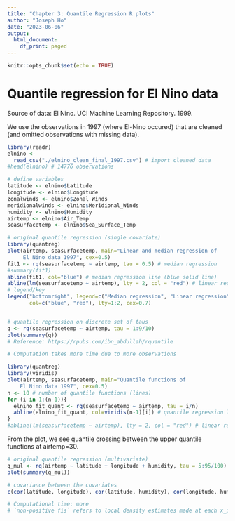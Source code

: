 ```yaml
---
title: "Chapter 3: Quantile Regression R plots"
author: "Joseph Ho"
date: "2023-06-06"
output:
  html_document:
    df_print: paged
---
```


```r
knitr::opts_chunk$set(echo = TRUE)
```

# Quantile regression for El Nino data
Source of data: El Nino. UCI Machine Learning Repository. 1999. \url{https://doi.org/10.24432/C5WG62}

We use the observations in 1997 (where El-Nino occured) that are cleaned (and omitted observations with missing data).

```r
library(readr)
elnino <- 
  read_csv("./elnino_clean_final_1997.csv") # import cleaned data
#head(elnino) # 14776 observations

# define variables
latitude <- elnino$Latitude
longitude <- elnino$Longitude
zonalwinds <- elnino$Zonal_Winds
meridionalwinds <- elnino$Meridional_Winds
humidity <- elnino$Humidity
airtemp <- elnino$Air_Temp
seasurfacetemp <- elnino$Sea_Surface_Temp
```

```r
# original quantile regression (single covariate)
library(quantreg)
plot(airtemp, seasurfacetemp, main="Linear and median regression of
     El Nino data 1997", cex=0.5)
fit1 <- rq(seasurfacetemp ~ airtemp, tau = 0.5) # median regression
#summary(fit1)
abline(fit1, col="blue") # median regression line (blue solid line)
abline(lm(seasurfacetemp ~ airtemp), lty = 2, col = "red") # linear regression line (red dotted line)
# legend/key
legend("bottomright", legend=c("Median regression", "Linear regression"),
       col=c("blue", "red"), lty=1:2, cex=0.7)


# quantile regression on discrete set of taus
q <- rq(seasurfacetemp ~ airtemp, tau = 1:9/10)
plot(summary(q))
# Reference: https://rpubs.com/ibn_abdullah/rquantile

# Computation takes more time due to more observations
```

```r
library(quantreg)
library(viridis)
plot(airtemp, seasurfacetemp, main="Quantile functions of
    El Nino data 1997", cex=0.5)
n <- 10 # number of quantile functions (lines)
for (i in 1:(n-1)){
  elnino_fit_quant <- rq(seasurfacetemp ~ airtemp, tau = i/n)
  abline(elnino_fit_quant, col=viridis(n-1)[i]) # quantile regression line (solid lines)
}
#abline(lm(seasurfacetemp ~ airtemp), lty = 2, col = "red") # linear regression line (red dotted line)
```
From the plot, we see quantile crossing between the upper quantile functions at airtemp=30.

``` r
# original quantile regression (multivariate)
q_mul <- rq(airtemp ~ latitude + longitude + humidity, tau = 5:95/100)
plot(summary(q_mul))

# covariance between the covariates
c(cor(latitude, longitude), cor(latitude, humidity), cor(longitude, humidity))

# Computational time: more
# `non-positive fis` refers to local density estimates made at each x_i value are negative and are set to 0 (when number of these is small compared to sample size, it is harmless) Ref: https://stat.ethz.ch/pipermail/r-help/2009-June/393112.html
```
